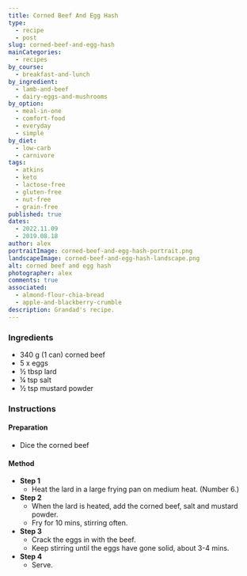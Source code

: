 ```yaml
---
title: Corned Beef And Egg Hash
type:
  - recipe
  - post
slug: corned-beef-and-egg-hash
mainCategories:
  - recipes
by_course:
  - breakfast-and-lunch
by_ingredient:
  - lamb-and-beef
  - dairy-eggs-and-mushrooms
by_option:
  - meal-in-one
  - comfort-food
  - everyday
  - simple
by_diet:
  - low-carb
  - carnivore
tags:
  - atkins
  - keto
  - lactose-free
  - gluten-free
  - nut-free
  - grain-free
published: true
dates:
  - 2022.11.09
  - 2019.08.18
author: alex
portraitImage: corned-beef-and-egg-hash-portrait.png
landscapeImage: corned-beef-and-egg-hash-landscape.png
alt: corned beef and egg hash
photographer: alex
comments: true
associated:
  - almond-flour-chia-bread
  - apple-and-blackberry-crumble
description: Grandad's recipe.
---
```


<Ingredients>

### Ingredients

- 340 g (1 can) corned beef
- 5 x eggs
- ½ tbsp lard
- ¼ tsp salt
- ½ tsp mustard powder

</Ingredients>

<Instructions>

### Instructions

#### Preparation

- Dice the corned beef

#### Method

- **Step 1**
  - Heat the lard in a large frying pan on medium heat. (Number 6.)
- **Step 2**
  - When the lard is heated, add the corned beef, salt and mustard powder.
  - Fry for 10 mins, stirring often.
- **Step 3**
  - Crack the eggs in with the beef.
  - Keep stirring until the eggs have gone solid, about 3-4 mins.
- **Step 4**
  - Serve.

</Instructions>
